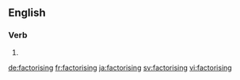 ==English==

===Verb===
{{head|en|present participle}}

# {{present participle of|factorise|lang=en|nocat=1}}

[[de:factorising]]
[[fr:factorising]]
[[ja:factorising]]
[[sv:factorising]]
[[vi:factorising]]